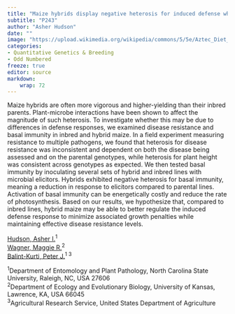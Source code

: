 ```yaml
---
title: "Maize hybrids display negative heterosis for induced defense while maintaining disease resistance"
subtitle: "P243"
author: "Asher Hudson"
date: ""
image: "https://upload.wikimedia.org/wikipedia/commons/5/5e/Aztec_Diet_Basket_of_Corn_%289755332575%29.jpg"
categories: 
- Quantitative Genetics & Breeding
- Odd Numbered
freeze: true
editor: source
markdown: 
    wrap: 72
---
```


Maize hybrids are often more vigorous and higher-yielding than their inbred parents. Plant-microbe interactions have been shown to affect the magnitude of such heterosis. To investigate whether this may be due to differences in defense responses, we examined disease resistance and basal immunity in inbred and hybrid maize. In a field experiment measuring resistance to multiple pathogens, we found that heterosis for disease resistance was inconsistent and dependent on both the disease being assessed and on the parental genotypes, while heterosis for plant height was consistent across genotypes as expected. We then tested basal immunity by inoculating several sets of hybrid and inbred lines with microbial elicitors. Hybrids exhibited negative heterosis for basal immunity, meaning a reduction in response to elicitors compared to parental lines. Activation of basal immunity can be energetically costly and reduce the rate of photosynthesis. Based on our results, we hypothesize that, compared to inbred lines, hybrid maize may be able to better regulate the induced defense response to minimize associated growth penalties while maintaining effective disease resistance levels.

<a href='mailto:ahudson3@ncsu.edu'>Hudson, Asher I.</a><sup>1</sup><br><a href='mailto:m211w335@ku.edu'>Wagner, Maggie R.</a><sup>2</sup><br><a href='mailto:pjbalint@ncsu.edu'>Balint-Kurti, Peter J.</a><sup>1 3</sup><br>

<sup>1</sup>Department of Entomology and Plant Pathology, North Carolina State University, Raleigh, NC, USA 27606<br><sup>2</sup>Department of Ecology and Evolutionary Biology, University of Kansas, Lawrence, KA, USA 66045<br><sup>3</sup>Agricultural Research Service, United States Department of Agriculture<br>